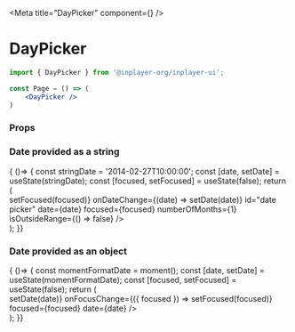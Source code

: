
<Meta title="DayPicker" component={<DayPicker/>} />

# DayPicker

```jsx
import { DayPicker } from '@inplayer-org/inplayer-ui';

const Page = () => (
    <DayPicker />
)
```

### Props
<Props of={DayPicker}/>

### Date provided as a string
<Preview withSource="open">
  <Story name="string">
    { ()=> {
      const stringDate = '2014-02-27T10:00:00';
      const [date, setDate] = useState(stringDate);
      const [focused, setFocused] = useState(false);
      return (
        <div style={{ height: '330px'}}>
          <DayPicker 
            onFocusChange={({ focused }) => setFocused(focused)}
            onDateChange={(date) => setDate(date)}
            id="date picker"
            date={date}
            focused={focused}
            numberOfMonths={1}
            isOutsideRange={() => false}
          />
        </div>
      );
  }}
  </Story>
</Preview>

### Date provided as an object
<Preview withSource="open">
  <Story name="object">
    { ()=> {
      const momentFormatDate = moment();
      const [date, setDate] = useState(momentFormatDate);
      const [focused, setFocused] = useState(false);
      return (
        <div style={{ height: '330px'}}>
          <DayPicker
            id="date picker"
            onDateChange={(date) => setDate(date)}
            onFocusChange={({ focused }) => setFocused(focused)}
            focused={focused}
            date={date}
          />
        </div>
      );
  }}
  </Story>
</Preview>

